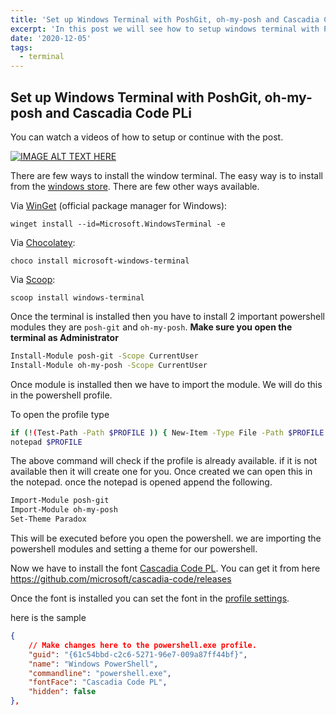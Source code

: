 ```yaml
---
title: 'Set up Windows Terminal with PoshGit, oh-my-posh and Cascadia Code PL'
excerpt: 'In this post we will see how to setup windows terminal with PoshGit and oh-my-posh to make the terminal more productive'
date: '2020-12-05'
tags:
  - terminal
---
```


<TOCInline toc={props.toc} asDisclosure />

## Set up Windows Terminal with PoshGit, oh-my-posh and Cascadia Code PLi

You can watch a videos of how to setup or continue with the post.

[![IMAGE ALT TEXT HERE](https://img.youtube.com/vi/cJ7oINPF2mo/0.jpg)](https://www.youtube.com/watch?v=cJ7oINPF2mo)

There are few ways to install the window terminal. The easy way is to install from the [windows store](https://aka.ms/terminal). There are few other ways available.

Via [WinGet][winget] (official package manager for Windows):

```
winget install --id=Microsoft.WindowsTerminal -e
```

Via [Chocolatey][chocolatey]:

```
choco install microsoft-windows-terminal
```

Via [Scoop][scoop]:

```
scoop install windows-terminal
```

Once the terminal is installed then you have to install 2 important powershell modules they are `posh-git` and `oh-my-posh`. **Make sure you open the terminal as Administrator**

```bash
Install-Module posh-git -Scope CurrentUser
Install-Module oh-my-posh -Scope CurrentUser
```

Once module is installed then we have to import the module. We will do this in the powershell profile.

To open the profile type

```bash
if (!(Test-Path -Path $PROFILE )) { New-Item -Type File -Path $PROFILE -Force }
notepad $PROFILE
```

The above command will check if the profile is already available. if it is not available then it will create one for you. Once created we can open this in the notepad. once the notepad is opened append the following.

```bash
Import-Module posh-git
Import-Module oh-my-posh
Set-Theme Paradox
```

This will be executed before you open the powershell. we are importing the powershell modules and setting a theme for our powershell.

Now we have to install the font [Cascadia Code PL](https://github.com/microsoft/cascadia-code/releases). You can get it from here https://github.com/microsoft/cascadia-code/releases

Once the font is installed you can set the font in the [profile settings](https://docs.microsoft.com/en-us/windows/terminal/customize-settings/profile-settings).

here is the sample

```json
{
    // Make changes here to the powershell.exe profile.
    "guid": "{61c54bbd-c2c6-5271-96e7-009a87ff44bf}",
    "name": "Windows PowerShell",
    "commandline": "powershell.exe",
    "fontFace": "Cascadia Code PL",
    "hidden": false
},
```

[scoop]: https://scoop.sh/
[scoop-extras]: https://github.com/lukesampson/scoop/wiki/Buckets
[windowsterminal]: https://github.com/microsoft/terminal
[winget]: https://github.com/microsoft/winget-cli/
[chocolatey]: https://chocolatey.org/
